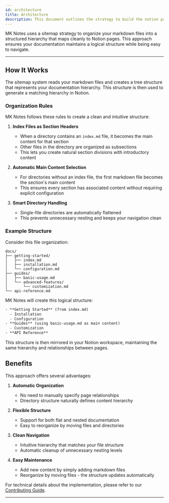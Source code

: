 ```yaml
---
id: architecture
title: Architecture
description: This document outlines the strategy to build the notion page architecture based on your directory organization
---
```


MK Notes uses a sitemap strategy to organize your markdown files into a structured hierarchy that maps cleanly to Notion pages.
This approach ensures your documentation maintains a logical structure while being easy to navigate.

---

## How It Works

The sitemap system reads your markdown files and creates a tree structure that represents your documentation hierarchy. This structure is then used to generate a matching hierarchy in Notion.

### Organization Rules

MK Notes follows these rules to create a clean and intuitive structure:

1. **Index Files as Section Headers**

   - When a directory contains an `index.md` file, it becomes the main content for that section
   - Other files in the directory are organized as subsections
   - This lets you create natural section divisions with introductory content

2. **Automatic Main Content Selection**

   - For directories without an index file, the first markdown file becomes the section's main content
   - This ensures every section has associated content without requiring explicit configuration

3. **Smart Directory Handling**
   - Single-file directories are automatically flattened
   - This prevents unnecessary nesting and keeps your navigation clean

### Example Structure

Consider this file organization:

```
docs/
├── getting-started/
│   ├── index.md
│   ├── installation.md
│   └── configuration.md
├── guides/
│   ├── basic-usage.md
│   └── advanced-features/
│       └── customization.md
└── api-reference.md
```

MK Notes will create this logical structure:

```txt
- **Getting Started** (from index.md)
  - Installation
  - Configuration
- **Guides** (using basic-usage.md as main content)
  - Customization
- **API Reference**
```

This structure is then mirrored in your Notion workspace, maintaining the same hierarchy and relationships between pages.

## Benefits

This approach offers several advantages:

1. **Automatic Organization**

   - No need to manually specify page relationships
   - Directory structure naturally defines content hierarchy

2. **Flexible Structure**

   - Support for both flat and nested documentation
   - Easy to reorganize by moving files and directories

3. **Clean Navigation**

   - Intuitive hierarchy that matches your file structure
   - Automatic cleanup of unnecessary nesting levels

4. **Easy Maintenance**
   - Add new content by simply adding markdown files
   - Reorganize by moving files - the structure updates automatically

For technical details about the implementation, please refer to our [Contributing Guide](../contributing/implementation-details).

---
